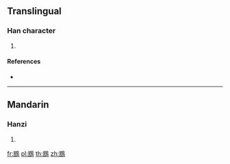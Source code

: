 {{character info/new}}
==Translingual==

===Han character===
{{Han char|rn=196|rad=鳥|as=05|sn=16|four=|canj=RPHAF}}

# {{defn|Han|sort=鳥05}}

====References====
* {{Han ref|kx=1485.130|dkj=46775|dj=2017.020|hdz=74627.020|uh=9D16|ud=40214}}

----

==Mandarin==

===Hanzi===
{{cmn-hanzi|pin=[[wén]] ([[wen2]])|wg=wen<sup>2</sup>}}

# {{defn|lang=cmn|sort=鳥05}}

[[fr:鴖]]
[[pl:鴖]]
[[th:鴖]]
[[zh:鴖]]